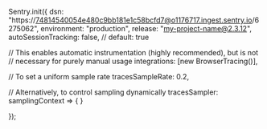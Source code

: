 



Sentry.init({
  dsn: "https://74814540054e480c9bb181e1c58bcfd7@o1176717.ingest.sentry.io/6275062",
  environment: "production",
  release: "my-project-name@2.3.12",
  autoSessionTracking: false, // default: true
  
  
  
 // This enables automatic instrumentation (highly recommended), but is not
  // necessary for purely manual usage
  integrations: [new BrowserTracing()],
  

  // To set a uniform sample rate
  tracesSampleRate: 0.2,

  // Alternatively, to control sampling dynamically
  tracesSampler: samplingContext => {  }


});




